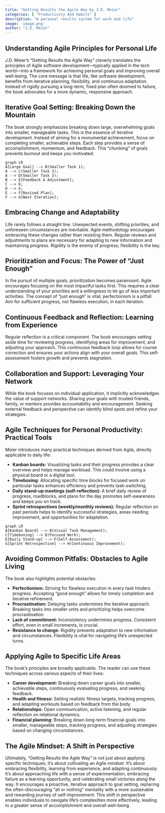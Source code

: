 ```yaml
---
title: "Getting Results the Agile Way by J.D. Meier"
categories: [ "Productivity And Habits" ]
description: "A personal results system for work and life"
image: 'image.png'
author: "J.D. Meier"
---
```

## Understanding Agile Principles for Personal Life

J.D. Meier's "Getting Results the Agile Way" cleverly translates the principles of Agile software development—typically applied in the tech world—into a framework for achieving personal goals and improving overall well-being. The core message is that life, like software development, benefits from iterative planning, flexibility, and continuous adaptation.  Instead of rigidly pursuing a long-term, fixed plan often doomed to failure, the book advocates for a more dynamic, responsive approach.

## Iterative Goal Setting: Breaking Down the Mountain

The book strongly emphasizes breaking down large, overwhelming goals into smaller, manageable tasks. This is the essence of iterative development. Instead of aiming for a monumental achievement, focus on completing smaller, achievable steps. Each step provides a sense of accomplishment, momentum, and feedback. This "chunking" of goals prevents burnout and keeps you motivated.


```mermaid
graph LR
A[Large Goal] --> B(Smaller Task 1);
A --> C(Smaller Task 2);
A --> D(Smaller Task 3);
B --> E[Feedback & Adjustment];
C --> E;
D --> E;
E --> F[Revised Plan];
F --> G[Next Iteration];
```

## Embracing Change and Adaptability

Life rarely follows a straight line. Unexpected events, shifting priorities, and unforeseen circumstances are inevitable. Agile methodology encourages embracing these changes rather than resisting them. Regular reviews and adjustments to plans are necessary for adapting to new information and maintaining progress. Rigidity is the enemy of progress; flexibility is the key.


## Prioritization and Focus:  The Power of "Just Enough"

In the pursuit of multiple goals, prioritization becomes paramount. Agile encourages focusing on the most impactful tasks first. This requires a clear understanding of your priorities and a willingness to let go of less important activities. The concept of "just enough" is vital; perfectionism is a pitfall. Aim for sufficient progress, not flawless execution, in each iteration.

## Continuous Feedback and Reflection: Learning from Experience

Regular reflection is a critical component.  The book encourages setting aside time for reviewing progress, identifying areas for improvement, and adjusting your approach. This continuous feedback loop allows for course correction and ensures your actions align with your overall goals. This self-assessment fosters growth and prevents stagnation.

## Collaboration and Support:  Leveraging Your Network

While the book focuses on individual application, it implicitly acknowledges the value of support networks.  Sharing your goals with trusted friends, family, or mentors provides accountability and encouragement.  Seeking external feedback and perspective can identify blind spots and refine your strategies.

## Agile Techniques for Personal Productivity:  Practical Tools

Meier introduces many practical techniques derived from Agile, directly applicable to daily life:


* **Kanban boards:** Visualizing tasks and their progress provides a clear overview and helps manage workload.  This could involve using a physical board or a digital tool.
* **Timeboxing:** Allocating specific time blocks for focused work on particular tasks enhances efficiency and prevents task-switching.
* **Daily stand-up meetings (self-reflection):**  A brief daily review of progress, roadblocks, and plans for the day promotes self-awareness and keeps you on track.
* **Sprint retrospectives (weekly/monthly reviews):**  Regular reflection on past periods helps to identify successful strategies, areas needing improvement, and opportunities for adaptation.

```mermaid
graph LR
A[Kanban Board] --> B(Visual Task Management);
C[Timeboxing] --> D(Focused Work);
E[Daily Stand-up] --> F(Self-Assessment);
G[Sprint Retrospective] --> H(Continuous Improvement);
```

## Avoiding Common Pitfalls:  Obstacles to Agile Living


The book also highlights potential obstacles:

* **Perfectionism:** Striving for flawless execution in every task hinders progress.  Accepting "good enough" allows for timely completion and iterative refinement.
* **Procrastination:** Delaying tasks undermines the iterative approach.  Breaking tasks into smaller units and prioritizing helps overcome procrastination.
* **Lack of commitment:**  Inconsistency undermines progress.  Consistent effort, even in small increments, is crucial.
* **Resistance to change:**  Rigidity prevents adaptation to new information and circumstances.  Flexibility is vital for navigating life's unexpected turns.


##  Applying Agile to Specific Life Areas

The book's principles are broadly applicable. The reader can use these techniques across various aspects of their lives:

* **Career development:** Breaking down career goals into smaller, achievable steps, continuously evaluating progress, and seeking feedback.
* **Health and fitness:** Setting realistic fitness targets, tracking progress, and adapting workouts based on feedback from the body.
* **Relationships:**  Open communication, active listening, and regular reflection on relational dynamics.
* **Financial planning:**  Breaking down long-term financial goals into smaller, manageable steps, tracking progress, and adjusting strategies based on changing circumstances.

##  The Agile Mindset: A Shift in Perspective


Ultimately, "Getting Results the Agile Way" is not just about applying specific techniques; it's about cultivating an Agile *mindset*. It's about embracing flexibility, learning from experience, and adapting continuously.  It’s about approaching life with a sense of experimentation, embracing failure as a learning opportunity, and celebrating small victories along the way. It encourages a proactive, iterative approach to goal setting, replacing the often-discouraging "all or nothing" mentality with a more sustainable and rewarding journey of self-improvement.  This shift in perspective enables individuals to navigate life’s complexities more effectively, leading to a greater sense of accomplishment and overall well-being.

